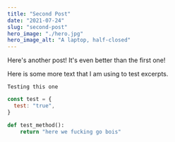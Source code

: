 ```yaml
---
title: "Second Post"
date: "2021-07-24"
slug: "second-post"
hero_image: "./hero.jpg"
hero_image_alt: "A laptop, half-closed"
---
```


Here's another post! It's even better than the first one!

Here is some more text that I am using to test excerpts.

`Testing this one`

```javascript
const test = {
  test: "true",
}
```

```python
def test_method():
    return "here we fucking go bois"
```
